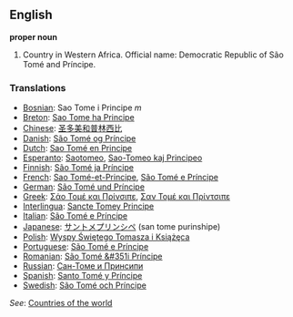 ==English==

'''proper noun'''

# Country in Western Africa. Official name: Democratic Republic of São Tomé and Príncipe.
===Translations===
*[[Bosnian]]: Sao Tome i Principe ''m''
*[[Breton]]: [[Sao Tome ha Principe]]
*[[Chinese]]: [[圣多美和普林西比]]
*[[Danish]]: [[São Tomé og Príncipe]]
*[[Dutch]]: [[Sao Tomé en Principe]]
*[[Esperanto]]: [[Saotomeo]], [[Sao-Tomeo kaj Principeo]]
*[[Finnish]]: [[São Tomé ja Príncipe]]
*[[French]]: [[Sao Tomé-et-Principe]], [[São Tomé e Príncipe]]
*[[German]]: [[São Tomé und Príncipe]]
*[[Greek]]: [[Σάο Τομέ και Πρίνσιπε]], [[Σαν Τομέ και Πρίντσιπε]]
*[[Interlingua]]: [[Sancte Tomey Principe]]
*[[Italian]]: [[São Tomé e Príncipe]]
*[[Japanese]]: [[サントメプリンシペ]] (san tome purinshipe)
*[[Polish]]: [[Wyspy Świętego Tomasza i Książęca]]
*[[Portuguese]]: [[São Tomé e Príncipe]]
*[[Romanian]]: [[São Tomé &#351i Príncipe]]
*[[Russian]]: [[Сан-Томе и Принсипи]]
*[[Spanish]]: [[Santo Tomé y Príncipe]]
*[[Swedish]]: [[São Tomé och Príncipe]]

''See'': [[Countries of the world]]